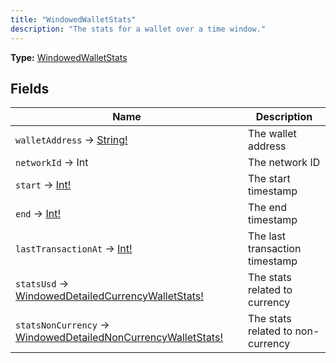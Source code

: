 ```yaml
---
title: "WindowedWalletStats"
description: "The stats for a wallet over a time window."
---
```


**Type:** [WindowedWalletStats](/api-reference/types/windowedwalletstats)

## Fields

| Name | Description |
|------|-------------|
| `walletAddress` → [String!](/api-reference/types/string) | The wallet address |
| `networkId` → Int | The network ID |
| `start` → [Int!](/api-reference/types/int) | The start timestamp |
| `end` → [Int!](/api-reference/types/int) | The end timestamp |
| `lastTransactionAt` → [Int!](/api-reference/types/int) | The last transaction timestamp |
| `statsUsd` → [WindowedDetailedCurrencyWalletStats!](/api-reference/types/windoweddetailedcurrencywalletstats) | The stats related to currency |
| `statsNonCurrency` → [WindowedDetailedNonCurrencyWalletStats!](/api-reference/types/windoweddetailednoncurrencywalletstats) | The stats related to non-currency |

